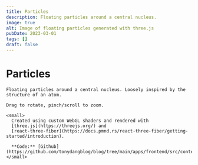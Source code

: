 ```yaml
---
title: Particles
description: Floating particles around a central nucleus.
image: true
alt: Image of floating particles generated with three.js
pubDate: 2023-03-01
tags: []
draft: false
---
```



<FixedHeader />
<App client:load>
    <h1 class="text-center">Particles</h1>

    Floating particles around a central nucleus. Loosely inspired by the
    structure of an atom.

    Drag to rotate, pinch/scroll to zoom.

    <small>
      Created using custom WebGL shaders and rendered with
      [three.js](https://threejs.org/) and
      [react-three-fiber](https://docs.pmnd.rs/react-three-fiber/getting-started/introduction).

      **Code:** [Github](https://github.com/tonydangblog/blog/tree/main/apps/frontend/src/content/projects/particles)
    </small>
</App>
